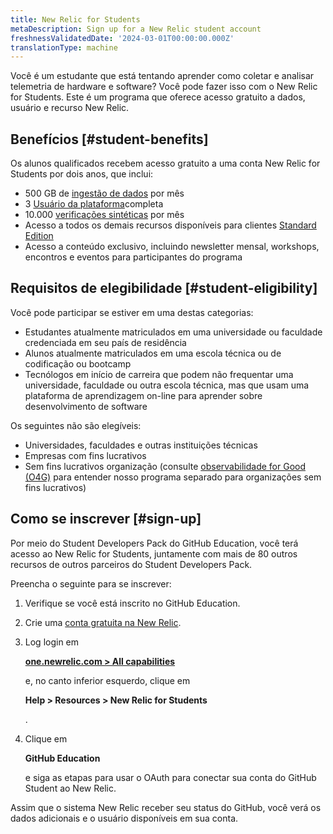 ```yaml
---
title: New Relic for Students
metaDescription: Sign up for a New Relic student account
freshnessValidatedDate: '2024-03-01T00:00:00.000Z'
translationType: machine
---
```


Você é um estudante que está tentando aprender como coletar e analisar telemetria de hardware e software? Você pode fazer isso com o New Relic for Students. Este é um programa que oferece acesso gratuito a dados, usuário e recurso New Relic.

## Benefícios [#student-benefits]

Os alunos qualificados recebem acesso gratuito a uma conta New Relic for Students por dois anos, que inclui:

* 500 GB de [ingestão de dados](/docs/accounts/accounts-billing/new-relic-one-pricing-billing/new-relic-one-pricing-billing/) por mês
* 3 [Usuário da plataforma](/docs/accounts/accounts-billing/new-relic-one-user-management/user-type/)completa
* 10.000 [verificações sintéticas](/docs/synthetics/synthetic-monitoring/getting-started/monitor-limits/) por mês
* Acesso a todos os demais recursos disponíveis para clientes [Standard Edition](/docs/accounts/accounts-billing/new-relic-one-pricing-billing/new-relic-one-pricing-billing/)
* Acesso a conteúdo exclusivo, incluindo newsletter mensal, workshops, encontros e eventos para participantes do programa

## Requisitos de elegibilidade [#student-eligibility]

Você pode participar se estiver em uma destas categorias:

* Estudantes atualmente matriculados em uma universidade ou faculdade credenciada em seu país de residência
* Alunos atualmente matriculados em uma escola técnica ou de codificação ou bootcamp
* Tecnólogos em início de carreira que podem não frequentar uma universidade, faculdade ou outra escola técnica, mas que usam uma plataforma de aprendizagem on-line para aprender sobre desenvolvimento de software

Os seguintes não são elegíveis:

* Universidades, faculdades e outras instituições técnicas
* Empresas com fins lucrativos
* Sem fins lucrativos organização (consulte [observabilidade for Good (O4G)](/docs/accounts/accounts-billing/new-relic-one-pricing-billing/eligibility-guidelines-new-relic-nonprofit-program/) para entender nosso programa separado para organizações sem fins lucrativos)

## Como se inscrever [#sign-up]

Por meio do Student Developers Pack do GitHub Education, você terá acesso ao New Relic for Students, juntamente com mais de 80 outros recursos de outros parceiros do Student Developers Pack.

Preencha o seguinte para se inscrever:

1. Verifique se você está inscrito no GitHub Education.

2. Crie uma [conta gratuita na New Relic](https://newrelic.com/signup).

3. Log login em

   <DoNotTranslate>**[one.newrelic.com > All capabilities](https://one.newrelic.com/all-capabilities)**</DoNotTranslate>

   e, no canto inferior esquerdo, clique em

   <DoNotTranslate>**Help > Resources > New Relic for Students**</DoNotTranslate>

   .

4. Clique em

   <DoNotTranslate>**GitHub Education**</DoNotTranslate>

   e siga as etapas para usar o OAuth para conectar sua conta do GitHub Student ao New Relic.

Assim que o sistema New Relic receber seu status do GitHub, você verá os dados adicionais e o usuário disponíveis em sua conta.